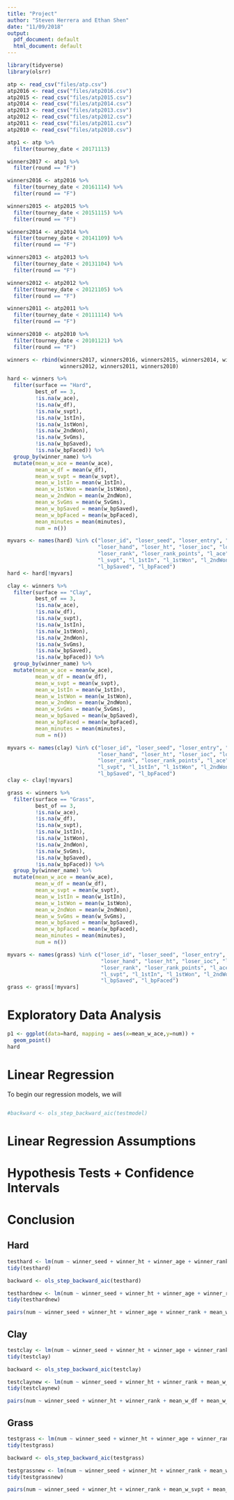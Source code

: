 ```yaml
---
title: "Project"
author: "Steven Herrera and Ethan Shen"
date: "11/09/2018"
output:
  pdf_document: default
  html_document: default
---
```


```r
library(tidyverse)
library(olsrr)
```

```r
atp <- read_csv("files/atp.csv")
atp2016 <- read_csv("files/atp2016.csv")
atp2015 <- read_csv("files/atp2015.csv")
atp2014 <- read_csv("files/atp2014.csv")
atp2013 <- read_csv("files/atp2013.csv")
atp2012 <- read_csv("files/atp2012.csv")
atp2011 <- read_csv("files/atp2011.csv")
atp2010 <- read_csv("files/atp2010.csv")

atp1 <- atp %>%
  filter(tourney_date < 20171113)

winners2017 <- atp1 %>%
  filter(round == "F")

winners2016 <- atp2016 %>%
  filter(tourney_date < 20161114) %>%
  filter(round == "F")

winners2015 <- atp2015 %>%
  filter(tourney_date < 20151115) %>%
  filter(round == "F")

winners2014 <- atp2014 %>%
  filter(tourney_date < 20141109) %>%
  filter(round == "F")

winners2013 <- atp2013 %>%
  filter(tourney_date < 20131104) %>%
  filter(round == "F")

winners2012 <- atp2012 %>%
  filter(tourney_date < 20121105) %>%
  filter(round == "F")

winners2011 <- atp2011 %>%
  filter(tourney_date < 20111114) %>%
  filter(round == "F")

winners2010 <- atp2010 %>%
  filter(tourney_date < 20101121) %>%
  filter(round == "F")

winners <- rbind(winners2017, winners2016, winners2015, winners2014, winners2013, 
                 winners2012, winners2011, winners2010)

hard <- winners %>%
  filter(surface == "Hard",
         best_of == 3,
         !is.na(w_ace), 
         !is.na(w_df), 
         !is.na(w_svpt), 
         !is.na(w_1stIn), 
         !is.na(w_1stWon), 
         !is.na(w_2ndWon),
         !is.na(w_SvGms), 
         !is.na(w_bpSaved),
         !is.na(w_bpFaced)) %>%
  group_by(winner_name) %>%
  mutate(mean_w_ace = mean(w_ace),
         mean_w_df = mean(w_df),
         mean_w_svpt = mean(w_svpt),
         mean_w_1stIn = mean(w_1stIn),
         mean_w_1stWon = mean(w_1stWon),
         mean_w_2ndWon = mean(w_2ndWon),
         mean_w_SvGms = mean(w_SvGms),
         mean_w_bpSaved = mean(w_bpSaved),
         mean_w_bpFaced = mean(w_bpFaced),
         mean_minutes = mean(minutes),
         num = n())

myvars <- names(hard) %in% c("loser_id", "loser_seed", "loser_entry", "loser_name",
                             "loser_hand", "loser_ht", "loser_ioc", "loser_age", 
                             "loser_rank", "loser_rank_points", "l_ace", "l_df", 
                             "l_svpt", "l_1stIn", "l_1stWon", "l_2ndWon", "l_SvGms", 
                             "l_bpSaved", "l_bpFaced") 
hard <- hard[!myvars]

clay <- winners %>%
  filter(surface == "Clay",
         best_of == 3,
         !is.na(w_ace), 
         !is.na(w_df), 
         !is.na(w_svpt), 
         !is.na(w_1stIn), 
         !is.na(w_1stWon), 
         !is.na(w_2ndWon),
         !is.na(w_SvGms), 
         !is.na(w_bpSaved),
         !is.na(w_bpFaced)) %>%
  group_by(winner_name) %>%
  mutate(mean_w_ace = mean(w_ace),
         mean_w_df = mean(w_df),
         mean_w_svpt = mean(w_svpt),
         mean_w_1stIn = mean(w_1stIn),
         mean_w_1stWon = mean(w_1stWon),
         mean_w_2ndWon = mean(w_2ndWon),
         mean_w_SvGms = mean(w_SvGms),
         mean_w_bpSaved = mean(w_bpSaved),
         mean_w_bpFaced = mean(w_bpFaced),
         mean_minutes = mean(minutes),
         num = n())

myvars <- names(clay) %in% c("loser_id", "loser_seed", "loser_entry", "loser_name",
                             "loser_hand", "loser_ht", "loser_ioc", "loser_age",
                             "loser_rank", "loser_rank_points", "l_ace", "l_df",
                             "l_svpt", "l_1stIn", "l_1stWon", "l_2ndWon", "l_SvGms",
                             "l_bpSaved", "l_bpFaced") 
clay <- clay[!myvars]

grass <- winners %>%
  filter(surface == "Grass",
         best_of == 3,
         !is.na(w_ace), 
         !is.na(w_df), 
         !is.na(w_svpt), 
         !is.na(w_1stIn), 
         !is.na(w_1stWon), 
         !is.na(w_2ndWon),
         !is.na(w_SvGms), 
         !is.na(w_bpSaved),
         !is.na(w_bpFaced)) %>%
  group_by(winner_name) %>%
  mutate(mean_w_ace = mean(w_ace),
         mean_w_df = mean(w_df),
         mean_w_svpt = mean(w_svpt),
         mean_w_1stIn = mean(w_1stIn),
         mean_w_1stWon = mean(w_1stWon),
         mean_w_2ndWon = mean(w_2ndWon),
         mean_w_SvGms = mean(w_SvGms),
         mean_w_bpSaved = mean(w_bpSaved),
         mean_w_bpFaced = mean(w_bpFaced),
         mean_minutes = mean(minutes),
         num = n())

myvars <- names(grass) %in% c("loser_id", "loser_seed", "loser_entry", "loser_name",
                              "loser_hand", "loser_ht", "loser_ioc", "loser_age",
                              "loser_rank", "loser_rank_points", "l_ace", "l_df", 
                              "l_svpt", "l_1stIn", "l_1stWon", "l_2ndWon", "l_SvGms",
                              "l_bpSaved", "l_bpFaced") 
grass <- grass[!myvars]
```

# Exploratory Data Analysis 

```r
p1 <- ggplot(data=hard, mapping = aes(x=mean_w_ace,y=num)) +
  geom_point()
hard
```




# Linear Regression

To begin our regression models, we will

```r

```

```r
#backward <- ols_step_backward_aic(testmodel)
```

# Linear Regression Assumptions

# Hypothesis Tests + Confidence Intervals

# Conclusion



















































## Hard

```r
testhard <- lm(num ~ winner_seed + winner_ht + winner_age + winner_rank + mean_w_df + mean_w_svpt + mean_w_1stIn + mean_w_1stWon + mean_w_2ndWon + mean_w_SvGms + mean_w_bpSaved + mean_w_bpFaced + mean_minutes, data = hard)
tidy(testhard)
```

```r
backward <- ols_step_backward_aic(testhard)
```

```r
testhardnew <- lm(num ~ winner_seed + winner_ht + winner_age + winner_rank + mean_w_svpt + mean_w_1stWon + mean_w_2ndWon + mean_w_SvGms + mean_w_bpFaced + mean_minutes, data = hard)
tidy(testhardnew)
```

```r
pairs(num ~ winner_seed + winner_ht + winner_age + winner_rank + mean_w_svpt + mean_w_1stWon + mean_w_2ndWon + mean_w_SvGms + mean_w_bpFaced + mean_minutes, data = hard)
```

## Clay

```r
testclay <- lm(num ~ winner_seed + winner_ht + winner_age + winner_rank + mean_w_df + mean_w_svpt + mean_w_1stIn + mean_w_1stWon + mean_w_2ndWon + mean_w_SvGms + mean_w_bpSaved + mean_w_bpFaced + mean_minutes, data = clay)
tidy(testclay)
```

```r
backward <- ols_step_backward_aic(testclay)
```

```r
testclaynew <- lm(num ~ winner_seed + winner_ht + winner_rank + mean_w_df + mean_w_svpt + mean_w_1stIn + mean_w_SvGms + mean_w_bpSaved +  mean_minutes, data = clay)
tidy(testclaynew)
```

```r
pairs(num ~ winner_seed + winner_ht + winner_rank + mean_w_df + mean_w_svpt + mean_w_1stIn + mean_w_SvGms + mean_w_bpSaved +  mean_minutes, data = clay)
```

## Grass

```r
testgrass <- lm(num ~ winner_seed + winner_ht + winner_age + winner_rank + mean_w_df + mean_w_svpt + mean_w_1stIn + mean_w_1stWon + mean_w_2ndWon + mean_w_SvGms + mean_w_bpSaved + mean_w_bpFaced + mean_minutes, data = grass)
tidy(testgrass)
```

```r
backward <- ols_step_backward_aic(testgrass)
```

```r
testgrassnew <- lm(num ~ winner_seed + winner_ht + winner_rank + mean_w_svpt + mean_w_1stWon + mean_w_2ndWon + mean_w_SvGms + mean_w_bpFaced + mean_minutes, data = hard)
tidy(testgrassnew)
```

```r
pairs(num ~ winner_seed + winner_ht + winner_rank + mean_w_svpt + mean_w_1stWon + mean_w_2ndWon + mean_w_SvGms + mean_w_bpFaced + mean_minutes, data = hard)
```




































































